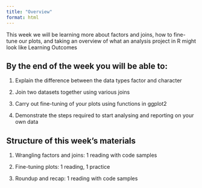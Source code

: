 ```yaml
---
title: "Overview"
format: html
---
```


This week we will be learning more about factors and joins, how to fine-tune our plots, and taking an overview of what an analysis project in R might look like Learning Outcomes

## By the end of the week you will be able to:

1.  Explain the difference between the data types factor and character

2.  Join two datasets together using various joins

3.  Carry out fine-tuning of your plots using functions in ggplot2

4.  Demonstrate the steps required to start analysing and reporting on your own data

## **Structure of this week's materials**

1.  Wrangling factors and joins: 1 reading with code samples

2.  Fine-tuning plots: 1 reading, 1 practice

3.  Roundup and recap: 1 reading with code samples
